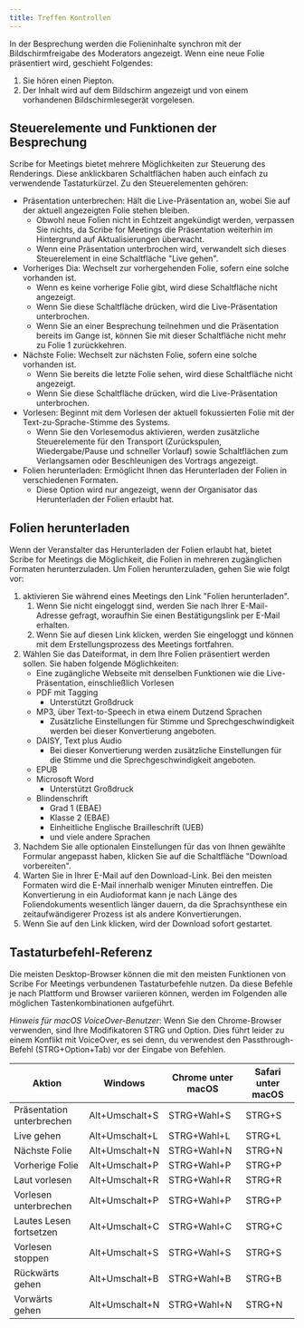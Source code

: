 ```yaml
---
title: Treffen Kontrollen
---
```


In der Besprechung werden die Folieninhalte synchron mit der Bildschirmfreigabe des Moderators angezeigt. Wenn eine neue Folie präsentiert wird, geschieht Folgendes:
1. Sie hören einen Piepton.
1. Der Inhalt wird auf dem Bildschirm angezeigt und von einem vorhandenen Bildschirmlesegerät vorgelesen.

## Steuerelemente und Funktionen der Besprechung

Scribe for Meetings bietet mehrere Möglichkeiten zur Steuerung des Renderings. Diese anklickbaren Schaltflächen haben auch einfach zu verwendende Tastaturkürzel. Zu den Steuerelementen gehören:
* Präsentation unterbrechen: Hält die Live-Präsentation an, wobei Sie auf der aktuell angezeigten Folie stehen bleiben.      
    * Obwohl neue Folien nicht in Echtzeit angekündigt werden, verpassen Sie nichts, da Scribe for Meetings die Präsentation weiterhin im Hintergrund auf Aktualisierungen überwacht.
    * Wenn eine Präsentation unterbrochen wird, verwandelt sich dieses Steuerelement in eine Schaltfläche "Live gehen".
* Vorheriges Dia: Wechselt zur vorhergehenden Folie, sofern eine solche vorhanden ist.
    * Wenn es keine vorherige Folie gibt, wird diese Schaltfläche nicht angezeigt.
    * Wenn Sie diese Schaltfläche drücken, wird die Live-Präsentation unterbrochen.
    * Wenn Sie an einer Besprechung teilnehmen und die Präsentation bereits im Gange ist, können Sie mit dieser Schaltfläche nicht mehr zu Folie 1 zurückkehren.
* Nächste Folie: Wechselt zur nächsten Folie, sofern eine solche vorhanden ist.
    * Wenn Sie bereits die letzte Folie sehen, wird diese Schaltfläche nicht angezeigt.
    * Wenn Sie diese Schaltfläche drücken, wird die Live-Präsentation unterbrochen.
* Vorlesen: Beginnt mit dem Vorlesen der aktuell fokussierten Folie mit der Text-zu-Sprache-Stimme des Systems.
    * Wenn Sie den Vorlesemodus aktivieren, werden zusätzliche Steuerelemente für den Transport (Zurückspulen, Wiedergabe/Pause und schneller Vorlauf) sowie Schaltflächen zum Verlangsamen oder Beschleunigen des Vortrags angezeigt.
* Folien herunterladen: Ermöglicht Ihnen das Herunterladen der Folien in verschiedenen Formaten.
    * Diese Option wird nur angezeigt, wenn der Organisator das Herunterladen der Folien erlaubt hat.

## Folien herunterladen

Wenn der Veranstalter das Herunterladen der Folien erlaubt hat, bietet Scribe for Meetings die Möglichkeit, die Folien in mehreren zugänglichen Formaten herunterzuladen. Um Folien herunterzuladen, gehen Sie wie folgt vor:
1. aktivieren Sie während eines Meetings den Link "Folien herunterladen".
	1. Wenn Sie nicht eingeloggt sind, werden Sie nach Ihrer E-Mail-Adresse gefragt, woraufhin Sie einen Bestätigungslink per E-Mail erhalten.
	1. Wenn Sie auf diesen Link klicken, werden Sie eingeloggt und können mit dem Erstellungsprozess des Meetings fortfahren.
1. Wählen Sie das Dateiformat, in dem Ihre Folien präsentiert werden sollen. Sie haben folgende Möglichkeiten:
    * Eine zugängliche Webseite mit denselben Funktionen wie die Live-Präsentation, einschließlich Vorlesen
    * PDF mit Tagging
        * Unterstützt Großdruck
    * MP3, über Text-to-Speech in etwa einem Dutzend Sprachen
        * Zusätzliche Einstellungen für Stimme und Sprechgeschwindigkeit werden bei dieser Konvertierung angeboten.
    * DAISY, Text plus Audio
        * Bei dieser Konvertierung werden zusätzliche Einstellungen für die Stimme und die Sprechgeschwindigkeit angeboten.
    * EPUB
    * Microsoft Word
        * Unterstützt Großdruck
    * Blindenschrift
        * Grad 1 (EBAE)
        * Klasse 2 (EBAE)
        * Einheitliche Englische Brailleschrift (UEB)
        * und viele andere Sprachen
1. Nachdem Sie alle optionalen Einstellungen für das von Ihnen gewählte Formular angepasst haben, klicken Sie auf die Schaltfläche "Download vorbereiten".
1. Warten Sie in Ihrer E-Mail auf den Download-Link. Bei den meisten Formaten wird die E-Mail innerhalb weniger Minuten eintreffen. Die Konvertierung in ein Audioformat kann je nach Länge des Foliendokuments wesentlich länger dauern, da die Sprachsynthese ein zeitaufwändigerer Prozess ist als andere Konvertierungen.
1. Wenn Sie auf den Link klicken, wird der Download sofort gestartet.

## Tastaturbefehl-Referenz

Die meisten Desktop-Browser können die mit den meisten Funktionen von Scribe For Meetings verbundenen Tastaturbefehle nutzen. Da diese Befehle je nach Plattform und Browser variieren können, werden im Folgenden alle möglichen Tastenkombinationen aufgeführt.

*Hinweis für macOS VoiceOver-Benutzer*: Wenn Sie den Chrome-Browser verwenden, sind Ihre Modifikatoren STRG und Option. Dies führt leider zu einem Konflikt mit VoiceOver, es sei denn, du verwendest den Passthrough-Befehl (STRG+Option+Tab) vor der Eingabe von Befehlen.

Aktion | Windows | Chrome unter macOS | Safari unter macOS
--- | --- | --- | ---
Präsentation unterbrechen | Alt+Umschalt+S | STRG+Wahl+S | STRG+S
Live gehen | Alt+Umschalt+L | STRG+Wahl+L | STRG+L
Nächste Folie | Alt+Umschalt+N | STRG+Wahl+N | STRG+N
Vorherige Folie | Alt+Umschalt+P | STRG+Wahl+P | STRG+P
Laut vorlesen | Alt+Umschalt+R | STRG+Wahl+R | STRG+R
Vorlesen unterbrechen | Alt+Umschalt+P | STRG+Wahl+P | STRG+P
Lautes Lesen fortsetzen | Alt+Umschalt+C | STRG+Wahl+C | STRG+C
Vorlesen stoppen | Alt+Umschalt+S | STRG+Wahl+S | STRG+S
Rückwärts gehen | Alt+Umschalt+B | STRG+Wahl+B | STRG+B
Vorwärts gehen | Alt+Umschalt+N | STRG+Wahl+N | STRG+N

